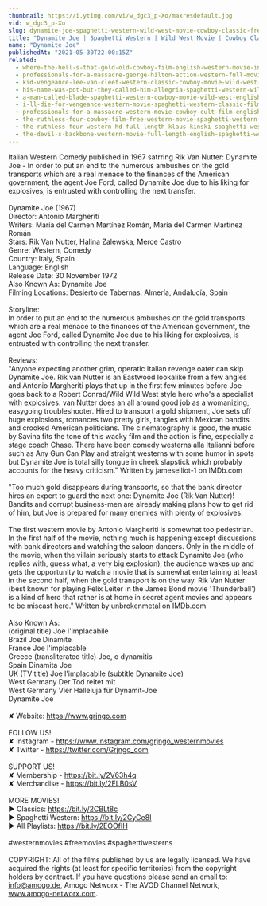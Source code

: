 ```yaml
---
thumbnail: https://i.ytimg.com/vi/w_dgc3_p-Xo/maxresdefault.jpg
vid: w_dgc3_p-Xo
slug: dynamite-joe-spaghetti-western-wild-west-movie-cowboy-classic-free-movie-english
title: "Dynamite Joe | Spaghetti Western | Wild West Movie | Cowboy Classic | Free Movie | English"
name: "Dynamite Joe"
publishedAt: "2021-05-30T22:00:15Z"
related:
  - where-the-hell-s-that-gold-old-cowboy-film-english-western-movie-in-full-length
  - professionals-for-a-massacre-george-hilton-action-western-full-movie-for-free-english
  - kid-vengeance-lee-van-cleef-western-classic-cowboy-movie-wild-west-american-westerns
  - his-name-was-pot-but-they-called-him-allegria-spaghetti-western-wild-west-film-full-movie
  - a-man-called-blade-spaghetti-western-cowboy-movie-wild-west-english
  - i-ll-die-for-vengeance-western-movie-spaghetti-western-classic-film-free-cowboy-movie
  - professionals-for-a-massacre-western-movie-cowboy-cult-film-english-free-full-movie
  - the-ruthless-four-cowboy-film-free-western-movie-spaghetti-western-english
  - the-ruthless-four-western-hd-full-length-klaus-kinski-spaghetti-western-full-movie
  - the-devil-s-backbone-western-movie-full-length-english-spaghetti-western-cowboyfilm-watchfree
---
```


Italian Western Comedy published in 1967 satrring Rik Van Nutter: Dynamite Joe - In order to put an end to the numerous ambushes on the gold transports which are a real menace to the finances of the American government, the agent Joe Ford, called Dynamite Joe due to his liking for explosives, is entrusted with controlling the next transfer.<br />
<br />
Dynamite Joe (1967)<br />
Director: Antonio Margheriti <br />
Writers: María del Carmen Martínez Román, María del Carmen Martínez Román<br />
Stars: Rik Van Nutter, Halina Zalewska, Merce Castro<br />
Genre: Western, Comedy <br />
Country: Italy, Spain<br />
Language: English<br />
Release Date: 30 November 1972  <br />
Also Known As: Dynamite Joe <br />
Filming Locations: Desierto de Tabernas, Almería, Andalucía, Spain<br />
<br />
Storyline:<br />
In order to put an end to the numerous ambushes on the gold transports which are a real menace to the finances of the American government, the agent Joe Ford, called Dynamite Joe due to his liking for explosives, is entrusted with controlling the next transfer.<br />
<br />
Reviews:<br />
"Anyone expecting another grim, operatic Italian revenge oater can skip Dynamite Joe. Rik van Nutter is an Eastwood lookalike from a few angles and Antonio Margheriti plays that up in the first few minutes before Joe goes back to a Robert Conrad/Wild Wild West style hero who's a specialist with explosives. van Nutter does an all around good job as a womanizing, easygoing troubleshooter. Hired to transport a gold shipment, Joe sets off huge explosions, romances two pretty girls, tangles with Mexican bandits and crooked American politicians. The cinematography is good, the music by Savina fits the tone of this wacky film and the action is fine, especially a stage coach Chase. There have been comedy westerns alla Italianni before such as Any Gun Can Play and straight westerns with some humor in spots but Dynamite Joe is total silly tongue in cheek slapstick which probably accounts for the heavy criticism." Written by jameselliot-1 on IMDb.com <br />
<br />
"Too much gold disappears during transports, so that the bank director hires an expert to guard the next one: Dynamite Joe (Rik Van Nutter)! Bandits and corrupt business-men are already making plans how to get rid of him, but Joe is prepared for many enemies with plenty of explosives.<br />
<br />
The first western movie by Antonio Margheriti is somewhat too pedestrian. In the first half of the movie, nothing much is happening except discussions with bank directors and watching the saloon dancers. Only in the middle of the movie, when the villain seriously starts to attack Dynamite Joe (who replies with, guess what, a very big explosion), the audience wakes up and gets the opportunity to watch a movie that is somewhat entertaining at least in the second half, when the gold transport is on the way. Rik Van Nutter (best known for playing Felix Leiter in the James Bond movie 'Thunderball') is a kind of hero that rather is at home in secret agent movies and appears to be miscast here." Written by unbrokenmetal on IMDb.com <br />
<br />
Also Known As:<br />
(original title) Joe l'implacabile<br />
Brazil Joe Dinamite<br />
France Joe l'implacable<br />
Greece (transliterated title) Joe, o dynamitis<br />
Spain Dinamita Joe<br />
UK (TV title) Joe l'implacabile (subtitle Dynamite Joe)<br />
West Germany Der Tod reitet mit<br />
West Germany Vier Halleluja für Dynamit-Joe<br />
Dynamite Joe<br />
<br />
✘ Website: https://www.grjngo.com<br />
<br />
FOLLOW US!<br />
✘ Instagram - https://www.instagram.com/grjngo_westernmovies<br />
✘ Twitter - https://twitter.com/Grjngo_com<br />
<br />
SUPPORT US!<br />
✘ Membership - https://bit.ly/2V63h4q<br />
✘ Merchandise - https://bit.ly/2FLB0sV<br />
<br />
MORE MOVIES! <br />
► Classics: https://bit.ly/2CBLt8c <br />
► Spaghetti Western: https://bit.ly/2CyCe8I <br />
► All Playlists: https://bit.ly/2EOOfIH <br />
<br />
#westernmovies #freemovies #spaghettiwesterns<br />
<br />
COPYRIGHT: All of the films published by us are legally licensed. We have acquired the rights (at least for specific territories) from the copyright holders by contract. If you have questions please send an email to: info@amogo.de, Amogo Networx - The AVOD Channel Network, www.amogo-networx.com.